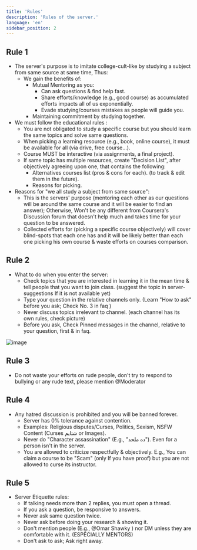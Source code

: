 ```yaml
---
title: 'Rules'
description: 'Rules of the server.'
language: 'en'
sidebar_position: 2
---
```


## Rule 1

-   The server's purpose is to imitate college-cult-like by studying a subject from same source at same time, Thus:
    -   We gain the benefits of:
        -   Mutual Mentoring as you:
            -   Can ask questions & find help fast.
            -   Share efforts/knowledge (e.g., good course) as accumulated efforts impacts all of us exponentially.
            -   Evade studying/courses mistakes as people will guide you.
        -   Maintaining commitment by studying together.
-   We must follow the educational rules :
    -   You are not obligated to study a specific course but you should learn the same topics and solve same questions.
    -   When picking a learning resource (e.g., book, online course), it must be available for all (via drive, free course...).
    -   Course MUST be interactive (via assignments, a final project).
    -   If same topic has multiple resources, create "Decision List", after objectively agreeing upon one, that contains the following:
        -   Alternatives courses list (pros & cons for each). (to track & edit them in the future).
        -   Reasons for picking.
-   Reasons for "we all study a subject from same source":
    -   This is the servers' purpose (mentoring each other as our questions will be around the same course and it will be easier to find an answer); Otherwise, Won't be any different from Coursera's Discussion forum that doesn't help much and takes time for your question to be answered.
    -   Collected efforts for (picking a specific course objectively) will cover blind-spots that each one has and it will be likely better than each one picking his own course & waste efforts on courses comparison.

## Rule 2

-   What to do when you enter the server:
    -   Check topics that you are interested in learning it in the mean time & tell people that you want to join class. (suggest the topic in ⁠server-suggestions If it is not available yet)
    -   Type your question in the relative channels only. (Learn "How to ask" before you ask; Check No. 3 in ⁠faq )
    -   Never discuss topics irrelevant to channel. (each channel has its own rules, check picture)
    -   Before you ask, Check Pinned messages in the channel, relative to your question, first & in ⁠faq.

![image](https://media.discordapp.net/attachments/950993900720492576/1014785870286573621/unknown.png?width=771&height=621)

## Rule 3

-   Do not waste your efforts on rude people, don't try to respond to bullying or any rude text, please mention @Moderator

## Rule 4

-   Any hatred discussion is prohibited and you will be banned forever.
    -   Server has 0% tolerance against contention.
    -   Examples: Religious disputes/Curses, Politics, Sexism, NSFW Content (Curses شتايم or Images).
    -   Never do "Character assassination" (E.g., "ده ملحد"). Even for a person isn't in the server.
    -   You are allowed to criticize respectfully & objectively. E.g., You can claim a course to be "Scam" (only If you have proof) but you are not allowed to curse its instructor.

## Rule 5

-   Server Etiquette rules:
    -   If talking needs more than 2 replies, you must open a thread.
    -   If you ask a question, be responsive to answers.
    -   Never ask same question twice.
    -   Never ask before doing your research & showing it.
    -   Don't mention people (E.g., @Omar Shawky ) nor DM unless they are comfortable with it. (ESPECIALLY MENTORS)
    -   Don't ask to ask; Ask right away.
